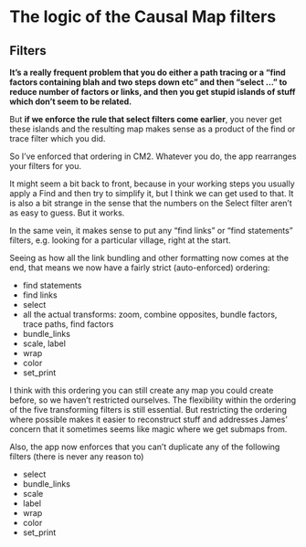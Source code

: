# The logic of the Causal Map filters

## Filters

**It's a really frequent problem that you do either a path tracing or a "find factors containing blah and two steps down etc" and then "select ..." to reduce number of factors or links, and then you get stupid islands of stuff which don't seem to be related.**

But **if we enforce the rule that select filters come earlier**, you never get these islands and the resulting map makes sense as a product of the find or trace filter which you did. 

So I've enforced that ordering in CM2. Whatever you do, the app rearranges your filters for you.

It might seem a bit back to front, because in your working steps you usually apply a Find and then try to simplify it, but I think we can get used to that. It is also a bit strange in the sense that the numbers on the Select filter aren't as easy to guess. But it works. 

In the same vein, it makes sense to put any "find links" or "find statements" filters, e.g. looking for a particular village, right at the start. 

Seeing as how all the link bundling and other formatting now comes at the end, that means we now have a fairly strict (auto-enforced) ordering:

- find statements
- find links
- select
- all the actual transforms: zoom, combine opposites, bundle factors, trace paths, find factors
- bundle_links
- scale, label
- wrap
- color
- set_print

I think with this ordering you can still create any map you could create before, so we haven't restricted ourselves. The flexibility within the ordering of the five transforming filters is still essential. But restricting the ordering where possible makes it easier to reconstruct stuff and addresses James' concern that it sometimes seems like magic where we get submaps from. 

Also, the app now enforces that you can't duplicate any of the following filters (there is never any reason to)

- select
- bundle_links
- scale
- label
- wrap
- color
- set_print